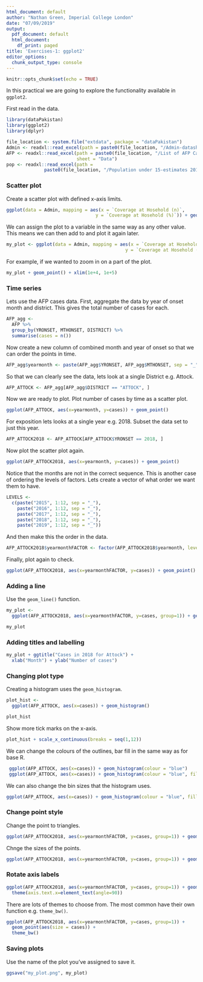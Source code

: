 ```yaml
---
html_document: default
author: "Nathan Green, Imperial College London"
date: "07/09/2019"
output:
  pdf_document: default
  html_document:
    df_print: paged
title: 'Exercises-1: ggplot2'
editor_options:
  chunk_output_type: console
---
```

  
  ```r
knitr::opts_chunk$set(echo = TRUE)
```

In this practical we are going to explore the functionality available in `ggplot2`.

First read in the data.

```r
library(dataPakistan)
library(ggplot2)
library(dplyr)

file_location <- system.file("extdata", package = "dataPakistan")
Admin <- readxl::read_excel(path = paste0(file_location, "/Admin-datasheet-year2018.xlsx"))
AFP <- readxl::read_excel(path = paste0(file_location, "/List of AFP Cases 2015-2019.xlsx"),
                          sheet = "Data")
pop <- readxl::read_excel(path =
              paste0(file_location, "/Population under 15-estimates 2018-19 as 190510.xlsx"))
```


### Scatter plot

Create a scatter plot with defined x-axis limits.

```r
ggplot(data = Admin, mapping = aes(x = `Coverage at Hosehold (n)`,
                                 y = `Coverage at Hosehold (%)`)) + geom_point() + xlim(0, 1e+6)
```

We can assign the plot to a variable in the same way as any other value. This means we can then add to and plot it again later.

```r
my_plot <- ggplot(data = Admin, mapping = aes(x = `Coverage at Hosehold (n)`,
                                            y = `Coverage at Hosehold (%)`))
```

For example, if we wanted to zoom in on a part of the plot.

```r
my_plot + geom_point() + xlim(1e+4, 1e+5)
```


### Time series

Lets use the AFP cases data.
First, aggregate the data by year of onset month and district.
This gives the total number of cases for each.

```r
AFP_agg <- 
  AFP %>% 
  group_by(YRONSET, MTHONSET, DISTRICT) %>% 
  summarise(cases = n())
```

Now create a new column of combined month and year of onset so that we can order the points in time.

```r
AFP_agg$yearmonth <- paste(AFP_agg$YRONSET, AFP_agg$MTHONSET, sep = "_")
```

So that we can clearly see the data, lets look at a single District e.g. Attock.

```r
AFP_ATTOCK <- AFP_agg[AFP_agg$DISTRICT == "ATTOCK", ]
```

Now we are ready to plot.
Plot number of cases by time as a scatter plot.

```r
ggplot(AFP_ATTOCK, aes(x=yearmonth, y=cases)) + geom_point()
```

For exposition lets looks at a single year e.g. 2018.
Subset the data set to just this year.

```r
AFP_ATTOCK2018 <- AFP_ATTOCK[AFP_ATTOCK$YRONSET == 2018, ]
```

Now plot the scatter plot again.

```r
ggplot(AFP_ATTOCK2018, aes(x=yearmonth, y=cases)) + geom_point()
```

Notice that the months are not in the correct sequence. This is another case of ordering the levels of factors.
Lets create a vector of what order we want them to have.

```r
LEVELS <- 
  c(paste("2015", 1:12, sep = "_"),
    paste("2016", 1:12, sep = "_"),
    paste("2017", 1:12, sep = "_"),
    paste("2018", 1:12, sep = "_"),
    paste("2019", 1:12, sep = "_"))
```

And then make this the order in the data.

```r
AFP_ATTOCK2018$yearmonthFACTOR <- factor(AFP_ATTOCK2018$yearmonth, levels = LEVELS)
```

Finally, plot again to check.

```r
ggplot(AFP_ATTOCK2018, aes(x=yearmonthFACTOR, y=cases)) + geom_point()
```

### Adding a line

Use the `geom_line()` function.

```r
my_plot <- 
  ggplot(AFP_ATTOCK2018, aes(x=yearmonthFACTOR, y=cases, group=1)) + geom_line()

my_plot
```

### Adding titles and labelling

```r
my_plot + ggtitle("Cases in 2018 for Attock") +
  xlab("Month") + ylab("Number of cases")

```

### Changing plot type

Creating a histogram uses the `geom_histogram`.

```r
plot_hist <- 
  ggplot(AFP_ATTOCK, aes(x=cases)) + geom_histogram()

plot_hist
```

Show more tick marks on the x-axis.

```r
plot_hist + scale_x_continuous(breaks = seq(1,12))
```

We can change the colours of the outlines, bar fill in the same way as for base R.

```r
 ggplot(AFP_ATTOCK, aes(x=cases)) + geom_histogram(colour = "blue")
 ggplot(AFP_ATTOCK, aes(x=cases)) + geom_histogram(colour = "blue", fill = "red")
```

We can also change the bin sizes that the histogram uses.

```r
ggplot(AFP_ATTOCK, aes(x=cases)) + geom_histogram(colour = "blue", fill = "red", binwidth = 2)
```

### Change point style

Change the point to triangles.

```r
ggplot(AFP_ATTOCK2018, aes(x=yearmonthFACTOR, y=cases, group=1)) + geom_point(shape = 2)

```

Chnge the sizes of the points.

```r
ggplot(AFP_ATTOCK2018, aes(x=yearmonthFACTOR, y=cases, group=1)) + geom_point(aes(size = cases))

```

### Rotate axis labels

```r
ggplot(AFP_ATTOCK2018, aes(x=yearmonthFACTOR, y=cases, group=1)) + geom_point(shape = 2) +
  theme(axis.text.x=element_text(angle=90))

```


There are lots of themes to choose from. The most common have their own function e.g. `theme_bw()`.

```r
ggplot(AFP_ATTOCK2018, aes(x=yearmonthFACTOR, y=cases, group=1)) +
  geom_point(aes(size = cases)) +
  theme_bw()
```


### Saving plots

Use the name of the plot you've assigned to save it.

```r
ggsave("my_plot.png", my_plot)
```


